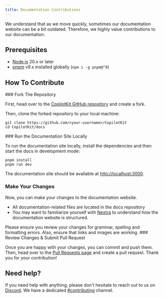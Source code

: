 ```yaml
---
title: Documentation Contributions
---
```


We understand that as we move quickly, sometimes our documentation website can be a bit outdated. Therefore, we highly value contributions to our documentation.

## Prerequisites

- [Node.js](https://nodejs.org/en/) 20.x or later
- [pnpm](https://pnpm.io/) v9.x installed globally (`npm i -g pnpm@^9`)

## How To Contribute

<Steps>
  <Step>
  ### Fork The Repository

  First, head over to the [CopilotKit GitHub repository](https://github.com/CopilotKit/CopilotKit) and create a fork.

  Then, clone the forked repository to your local machine:

  ```shell
  git clone https://github.com/<your-username>/CopilotKit
  cd CopilotKit/docs
  ```
  </Step>
  <Step>
  ### Run the Documentation Site Locally

  To run the documentation site locally, install the dependencies and then start the docs in development mode:

  ```shell
  pnpm install
  pnpm run dev
  ```

  The documentation site should be available at [http://localhost:3000](http://localhost:3000).
  </Step>
  <Step>
  ### Make Your Changes

  Now, you can make your changes to the documentation website.

  - All documentation-related files are located in the docs repository
  - You may want to familiarize yourself with [Nextra](https://nextra.site/) to understand how the documentation website is structured.

  <Callout type="info">
    Please ensure you review your changes for grammar, spelling and formatting errors. Also, ensure that links and images are working.
  </Callout>
  </Step>
  <Step>
  ### Review Changes & Submit Pull Request

  Once you are happy with your changes, you can commit and push them. Then, head over to the [Pull Requests page](https://github.com/CopilotKit/CopilotKit/pulls) and create a pull request. Thank you for your contribution!
  </Step>
</Steps>

## Need help?

If you need help with anything, please don't hesitate to reach out to us on [Discord](https://discord.gg/6dffbvGU3D). We have a dedicated [#contributing](https://discord.com/channels/1122926057641742418/1183863183149117561) channel.
